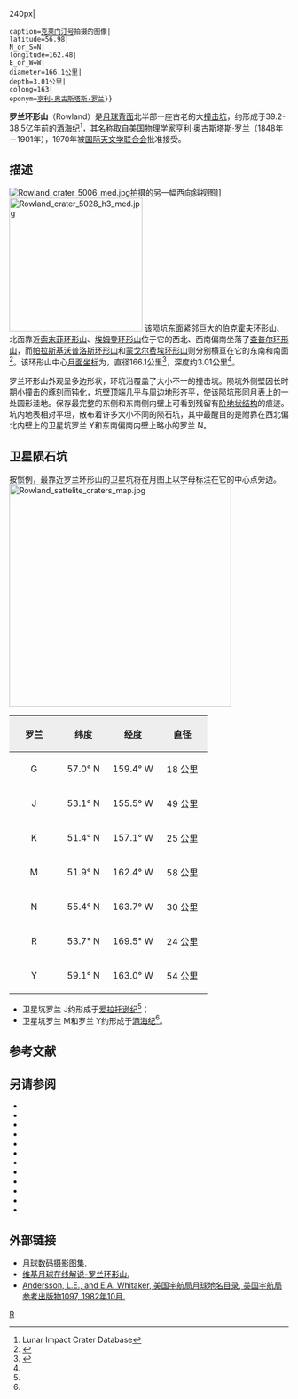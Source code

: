 {{lunar crater data|
 image=Normal rowland-clem1.jpg{{!}}240px|
 caption=[[克莱门汀号|克莱门汀号]]拍摄的图像|
 latitude=56.98|
 N_or_S=N|
 longitude=162.48|
 E_or_W=W|
 diameter=166.1公里|
 depth=3.01公里|
 colong=163|
 eponym=[[亨利·奥古斯塔斯·罗兰|亨利·奥古斯塔斯·罗兰]]}}
'''罗兰环形山'''（Rowland）是[[月球背面|月球背面]]北半部一座古老的大[[撞击坑|撞击坑]]，约形成于39.2-38.5亿年前的[[酒海纪|酒海纪]]<ref name=LICD>Lunar Impact Crater Database</ref>，其名称取自[[美国|美国]][[物理学家|物理学家]][[亨利·奥古斯塔斯·罗兰|亨利·奥古斯塔斯·罗兰]]（1848年－1901年），1970年被[[国际天文学联合会|国际天文学联合会]]批准接受。

==描述==  
[[Image:Rowland_crater_5006_med.jpg|thumb]]拍摄的另一幅西向斜视图]]
[[Image:Rowland_crater_5028_h3_med.jpg|240px]]
该陨坑东面紧邻巨大的[[伯克霍夫环形山|伯克霍夫环形山]]、北面靠近[[索末菲环形山|索末菲环形山]]、[[埃姆登环形山|埃姆登环形山]]位于它的西北、西南偏南坐落了[[查普尔环形山|查普尔环形山]]，而[[帕拉斯基沃普洛斯环形山|帕拉斯基沃普洛斯环形山]]和[[蒙戈尔费埃环形山|蒙戈尔费埃环形山]]则分别横亘在它的东南和南面<ref>{{Cite web |url=http://planetarynames.wr.usgs.gov/images/Lunar/lac_19_wac.pdf |title=Crater Rowland on the map LAC-19. |access-date=2016-11-23 |archive-date=2018-05-30 |archive-url=https://web.archive.org/web/20180530191058/https://planetarynames.wr.usgs.gov/images/Lunar/lac_19_wac.pdf |dead-url=no }}</ref>。该环形山中心[[月面坐标|月面坐标]]为{{Coord|56.98|N|162.48|W|globe:Moon|nogoogle=1|noosm=1}}，直径166.1公里<ref name="IAU">{{Cite web |url=http://planetarynames.wr.usgs.gov/Feature/5204 |title=Directory of the International Astronomical Union |access-date=2016-11-23 |archive-date=2018-06-24 |archive-url=https://web.archive.org/web/20180624232757/https://planetarynames.wr.usgs.gov/Feature/5204 |dead-url=no }}</ref>，深度约3.01公里<ref name="LICD"/>。

罗兰环形山外观呈多边形状，环坑沿覆盖了大小不一的撞击坑。陨坑外侧壁因长时期小撞击的琢刻而钝化，坑壁顶端几乎与周边地形齐平，使该陨坑形同月表上的一处圆形洼地。保存最完整的东侧和东南侧内壁上可看到残留有[[wiktionary:terrace|阶地状结构]]的痕迹。坑内地表相对平坦，散布着许多大小不同的陨石坑，其中最醒目的是附靠在西北偏北内壁上的卫星坑罗兰 Y和东南偏南内壁上略小的罗兰 N。

==卫星陨石坑==
按惯例，最靠近罗兰环形山的卫星坑将在月图上以字母标注在它的中心点旁边。
[[Image:Rowland_sattelite_craters_map.jpg|400px]]

{| class="wikitable"
!width="25%" style="background:#eeeeee;" |罗兰 
!width="25%" style="background:#eeeeee;" |纬度
!width="25%" style="background:#eeeeee;" |经度
!width="25%" style="background:#eeeeee;" |直径
|-
|align="center"|G
|align="center"|57.0° N
|align="center"|159.4° W
|align="center"|18 公里
|-
|align="center"|J
|align="center"|53.1° N
|align="center"|155.5° W
|align="center"|49 公里
|-
|align="center"|K
|align="center"|51.4° N
|align="center"|157.1° W
|align="center"|25 公里
|-
|align="center"|M
|align="center"|51.9° N
|align="center"|162.4° W
|align="center"|58 公里
|-
|align="center"|N
|align="center"|55.4° N
|align="center"|163.7° W
|align="center"|30 公里
|-
|align="center"|R
|align="center"|53.7° N
|align="center"|169.5° W
|align="center"|24 公里
|-
|align="center"|Y
|align="center"|59.1° N
|align="center"|163.0° W
|align="center"|54 公里
|}{{clear}}
* 卫星坑罗兰 J约形成于[[爱拉托逊纪|爱拉托逊纪]]<ref name="LICD"/>；
* 卫星坑罗兰 M和罗兰 Y约形成于[[酒海纪|酒海纪]]<ref name="LICD"/>。

==参考文献==
{{reflist}}

==另请参阅==
{{refbegin}}
* {{cite book
  | last1 = Andersson
  | first1 = L. E.
  | last2 = Whitaker
  | first2 = E. A.
  | authorlink2 = Ewen Whitaker
  | date = 1982
  | title = [[NASA|NASA]] Catalogue of Lunar Nomenclature
  | publisher = NASA RP-1097
  | ref = harv
  }}
* {{cite web
  | last = Blue
  | first = Jennifer
  | date = July 25, 2007
  | title = Gazetteer of Planetary Nomenclature
  | publisher = [[United_States_Geological_Survey|USGS]]
  | url = http://planetarynames.wr.usgs.gov/
  | accessdate = 2007-08-05
  | ref = harv
  | archive-date = 2018-12-25
  | archive-url = https://web.archive.org/web/20181225170157/https://planetarynames.wr.usgs.gov/
  | dead-url = no
  }}
* {{cite book
  | last1 = Bussey
  | first1 = B.
  | authorlink1 = Ben Bussey
  | last2 = Spudis
  | first2 = P.
  | authorlink2 = Paul Spudis
  | date = 2004
  | title = The Clementine Atlas of the Moon
  | publisher = Cambridge University Press
  | location = New York
  | isbn = 978-0-521-81528-4
  | ref = harv
  }}
* {{cite book
  | last1 = Cocks
  | first1 = Elijah E.
  | last2 = Cocks
  | first2 = Josiah C.
  | date = 1995
  | title = Who's Who on the Moon: A Biographical Dictionary of Lunar Nomenclature
  | url = https://archive.org/details/isbn_9780936389271
  | publisher = Tudor Publishers
  | isbn = 978-0-936389-27-1
  | ref = harv
  }}
* {{cite web
  | last = McDowell
  | first = Jonathan
  | date = July 15, 2007
  | url = http://host.planet4589.org/astro/lunar/
  | title = Lunar Nomenclature
  | publisher = Jonathan's Space Report
  | accessdate = 2007-10-24
  | ref = harv
  | archive-date = 2018-12-25
  | archive-url = https://web.archive.org/web/20181225170156/http://host.planet4589.org/astro/lunar/
  | dead-url = no
  }}
* {{cite journal| last1 = Menzel| first1 = D. H.| last2 = Minnaert| first2 = M.| last3 = Levin| first3 = B.| last4 = Dollfus| first4 = A.| last5 = Bell| first5 = B.| title = Report on Lunar Nomenclature by the Working Group of Commission 17 of the IAU| doi = 10.1007/BF00171763| journal = Space Science Reviews| volume = 12| issue = 2| pages = 136–186| date = 1971| bibcode = 1971SSRv...12..136M| ref = harv}}
* {{cite book
  | first = Patrick
  | last = Moore
  | authorlink = Patrick Moore
  | date = 2001
  | title = On the Moon
  | url = https://archive.org/details/patrickmooreonmo00patr
  | publisher = Sterling Publishing Co.
  | isbn = 978-0-304-35469-6
  | ref = harv
  }}
* {{cite book
  | first = Fred W.
  | last = Price
  | date = 1988
  | title = The Moon Observer's Handbook
  | publisher = Cambridge University Press
  | isbn = 978-0-521-33500-3
  | ref = harv
  }}
* {{cite book
  | last = Rükl
  | first = Antonín
  | authorlink = Antonín Rükl
  | date = 1990
  | title = Atlas of the Moon
  | publisher = Kalmbach Books
  | isbn = 978-0-913135-17-4
  | ref = harv
  }}
* {{cite book
  | last = Webb
  | first = Rev. T. W.
  | authorlink = Thomas William Webb
  | date = 1962
  | title = Celestial Objects for Common Telescopes
  | url = https://archive.org/details/celestialobjects00webb
  | edition = 6th revised
  | publisher = Dover
  | isbn = 978-0-486-20917-3
  | ref = harv
  }}
* {{cite book
  | first = Ewen A.
  | last = Whitaker
  | authorlink = Ewen Whitaker
  | date = 1999
  | title = Mapping and Naming the Moon
  | publisher = Cambridge University Press
  | isbn = 978-0-521-62248-6
  | ref = harv
  }}
* {{cite book
  | first = Peter T.
  | last = Wlasuk
  | date = 2000
  | title = Observing the Moon
  | publisher = Springer
  | isbn = 978-1-85233-193-1
  | ref = harv
 }}
{{refend}}

==外部链接==
*[http://www.lpi.usra.edu/resources/lunar_orbiter/bin/srch_nam.shtml?Rowland%7C0 月球数码摄影图集.] {{Wayback|url=http://www.lpi.usra.edu/resources/lunar_orbiter/bin/srch_nam.shtml?Rowland%7C0 |date=20201127015603 }}
*[http://the-moon.wikispaces.com/Rowland 维基月球在线解说-罗兰环形山.] {{Wayback|url=http://the-moon.wikispaces.com/Rowland |date=20180810011758 }}
* [http://planet4589.org/astro/lunar/RP-1097.pdf Andersson, L.E., and E.A. Whitaker, 美国宇航局月球地名目录, 美国宇航局参考出版物1097, 1982年10月.] {{Wayback|url=http://planet4589.org/astro/lunar/RP-1097.pdf |date=20141006125838 }}

[[Category:月球环形山|R]]
{{月球環形山 (R-S)}}